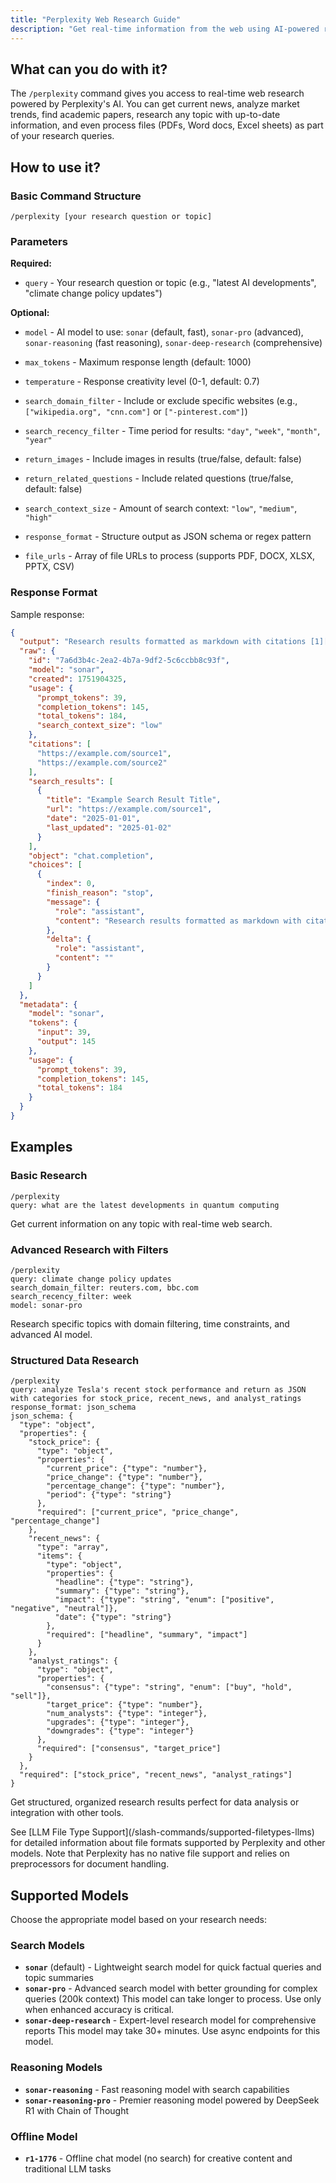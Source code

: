 ```yaml
---
title: "Perplexity Web Research Guide"
description: "Get real-time information from the web using AI-powered research"
---
```


## What can you do with it?

The `/perplexity` command gives you access to real-time web research powered by Perplexity's AI. You can get current news, analyze market trends, find academic papers, research any topic with up-to-date information, and even process files (PDFs, Word docs, Excel sheets) as part of your research queries.

## How to use it?

### Basic Command Structure
```
/perplexity [your research question or topic]
```

### Parameters

**Required:**

- `query` - Your research question or topic (e.g., "latest AI developments", "climate change policy updates")

**Optional:**

- `model` - AI model to use: `sonar` (default, fast), `sonar-pro` (advanced), `sonar-reasoning` (fast reasoning), `sonar-deep-research` (comprehensive)

- `max_tokens` - Maximum response length (default: 1000)

- `temperature` - Response creativity level (0-1, default: 0.7)

- `search_domain_filter` - Include or exclude specific websites (e.g., `["wikipedia.org", "cnn.com"]` or `["-pinterest.com"]`)

- `search_recency_filter` - Time period for results: `"day"`, `"week"`, `"month"`, `"year"`

- `return_images` - Include images in results (true/false, default: false)

- `return_related_questions` - Include related questions (true/false, default: false)

- `search_context_size` - Amount of search context: `"low"`, `"medium"`, `"high"`

- `response_format` - Structure output as JSON schema or regex pattern

- `file_urls` - Array of file URLs to process (supports PDF, DOCX, XLSX, PPTX, CSV)

### Response Format

Sample response:
```json
{
  "output": "Research results formatted as markdown with citations [1][2].",
  "raw": {
    "id": "7a6d3b4c-2ea2-4b7a-9df2-5c6ccbb8c93f",
    "model": "sonar",
    "created": 1751904325,
    "usage": {
      "prompt_tokens": 39,
      "completion_tokens": 145,
      "total_tokens": 184,
      "search_context_size": "low"
    },
    "citations": [
      "https://example.com/source1",
      "https://example.com/source2"
    ],
    "search_results": [
      {
        "title": "Example Search Result Title",
        "url": "https://example.com/source1",
        "date": "2025-01-01",
        "last_updated": "2025-01-02"
      }
    ],
    "object": "chat.completion",
    "choices": [
      {
        "index": 0,
        "finish_reason": "stop",
        "message": {
          "role": "assistant",
          "content": "Research results formatted as markdown with citations [1][2]."
        },
        "delta": {
          "role": "assistant",
          "content": ""
        }
      }
    ]
  },
  "metadata": {
    "model": "sonar",
    "tokens": {
      "input": 39,
      "output": 145
    },
    "usage": {
      "prompt_tokens": 39,
      "completion_tokens": 145,
      "total_tokens": 184
    }
  }
}
```

## Examples

### Basic Research
```
/perplexity
query: what are the latest developments in quantum computing
```
Get current information on any topic with real-time web search.

### Advanced Research with Filters
```
/perplexity
query: climate change policy updates
search_domain_filter: reuters.com, bbc.com
search_recency_filter: week
model: sonar-pro
```
Research specific topics with domain filtering, time constraints, and advanced AI model.

### Structured Data Research
```
/perplexity
query: analyze Tesla's recent stock performance and return as JSON with categories for stock_price, recent_news, and analyst_ratings
response_format: json_schema
json_schema: {
  "type": "object",
  "properties": {
    "stock_price": {
      "type": "object",
      "properties": {
        "current_price": {"type": "number"},
        "price_change": {"type": "number"},
        "percentage_change": {"type": "number"},
        "period": {"type": "string"}
      },
      "required": ["current_price", "price_change", "percentage_change"]
    },
    "recent_news": {
      "type": "array",
      "items": {
        "type": "object",
        "properties": {
          "headline": {"type": "string"},
          "summary": {"type": "string"},
          "impact": {"type": "string", "enum": ["positive", "negative", "neutral"]},
          "date": {"type": "string"}
        },
        "required": ["headline", "summary", "impact"]
      }
    },
    "analyst_ratings": {
      "type": "object",
      "properties": {
        "consensus": {"type": "string", "enum": ["buy", "hold", "sell"]},
        "target_price": {"type": "number"},
        "num_analysts": {"type": "integer"},
        "upgrades": {"type": "integer"},
        "downgrades": {"type": "integer"}
      },
      "required": ["consensus", "target_price"]
    }
  },
  "required": ["stock_price", "recent_news", "analyst_ratings"]
}
```
Get structured, organized research results perfect for data analysis or integration with other tools. 

<Note>
See [LLM File Type Support](/slash-commands/supported-filetypes-llms) for detailed information about file formats supported by Perplexity and other models. Note that Perplexity has no native file support and relies on preprocessors for document handling.
</Note>

## Supported Models

Choose the appropriate model based on your research needs:

### Search Models
- **`sonar`** (default) - Lightweight search model for quick factual queries and topic summaries
- **`sonar-pro`** - Advanced search model with better grounding for complex queries (200k context)
  <Warning>This model can take longer to process. Use only when enhanced accuracy is critical.</Warning>
- **`sonar-deep-research`** - Expert-level research model for comprehensive reports
  <Warning>This model may take 30+ minutes. Use async endpoints for this model.</Warning>

### Reasoning Models  
- **`sonar-reasoning`** - Fast reasoning model with search capabilities
- **`sonar-reasoning-pro`** - Premier reasoning model powered by DeepSeek R1 with Chain of Thought

### Offline Model
- **`r1-1776`** - Offline chat model (no search) for creative content and traditional LLM tasks 